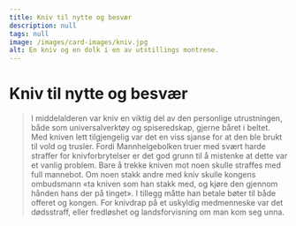 ```yaml
---
title: Kniv til nytte og besvær
description: null
tags: null
image: /images/card-images/kniv.jpg
alt: En kniv og en dolk i en av utstillings montrene.
---
```



# Kniv til nytte og besvær

<Blockquote
    quote='«Hvis den som ble sakesløst stukket, dør, skal den som stakk, drepes.»'
    footer='Mannhelgeboken, kapittel 15' 
/>


<Container stil="initial side">
    I middelalderen var kniv en viktig del av den personlige utrustningen, både som universalverktøy og spiseredskap, gjerne båret i beltet. Med kniven lett tilgjengelig var det en viss sjanse for at den ble brukt til vold og trusler. Fordi Mannhelgebolken truer med svært harde straffer for knivforbrytelser er det god grunn til å mistenke at dette var et vanlig problem. Bare å trekke kniven mot noen skulle straffes med full mannebot. Om noen stakk andre med kniv skulle kongens ombudsmann «ta kniven som han stakk med, og kjøre den gjennom hånden hans der på tinget». I tillegg måtte han betale bøter til både offeret og kongen. For knivdrap på et uskyldig medmenneske var det dødsstraff, eller fredløshet og landsforvisning om man kom seg unna.
</Container>

<Work id="ubb-diplom-0034" />

